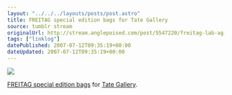 ```yaml
---
layout: "../../../layouts/posts/post.astro"
title: FREITAG special edition bags for Tate Gallery
source: tumblr stream
originalUrl: http://stream.anglepoised.com/post/5547220/freitag-lab-ag-zurich-special-edition-bags-for
tags: ["linklog"]
datePublished: 2007-07-12T09:35:19+00:00
dateUpdated: 2007-07-12T09:35:19+00:00
---
```


![](/images/notes/freitag-special-edition-bags-for-tate-gallery.jpg)

[FREITAG special edition bags](https://www.dezeen.com/2009/07/14/limited-art-edition-2009-by-freitag/) for [Tate Gallery](http://www.tate.org.uk/).
